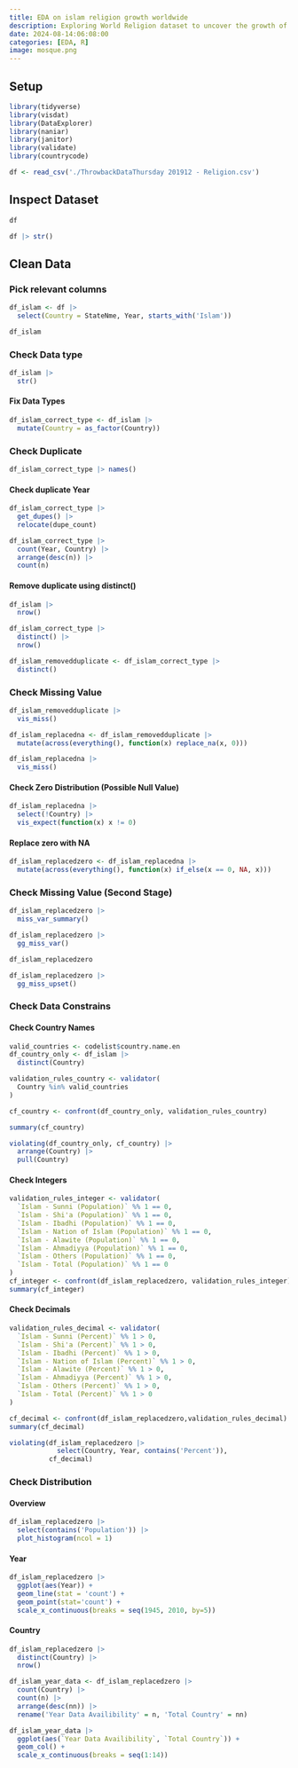 ```yaml
---
title: EDA on islam religion growth worldwide
description: Exploring World Religion dataset to uncover the growth of Islam in various countries using R
date: 2024-08-14:06:08:00
categories: [EDA, R]
image: mosque.png
---
```


## Setup

```r
library(tidyverse)
library(visdat)
library(DataExplorer)
library(naniar)
library(janitor)
library(validate)
library(countrycode)
```

```r
df <- read_csv('./ThrowbackDataThursday 201912 - Religion.csv')
```

## Inspect Dataset

```r
df
```

```r
df |> str()
```

## Clean Data

### Pick relevant columns

```r
df_islam <- df |> 
  select(Country = StateNme, Year, starts_with('Islam'))

df_islam
```

### Check Data type

```r
df_islam |> 
  str()
```

#### Fix Data Types

```r
df_islam_correct_type <- df_islam |> 
  mutate(Country = as_factor(Country))
```

### Check Duplicate

```r
df_islam_correct_type |> names()
```

#### Check duplicate Year

```r
df_islam_correct_type |> 
  get_dupes() |> 
  relocate(dupe_count)
```

```r
df_islam_correct_type |>
  count(Year, Country) |> 
  arrange(desc(n)) |> 
  count(n)
```

#### Remove duplicate using distinct()

```r
df_islam |> 
  nrow()
```

```r
df_islam_correct_type |> 
  distinct() |> 
  nrow()
```

```r
df_islam_removedduplicate <- df_islam_correct_type |> 
  distinct()
```

### Check Missing Value

```r
df_islam_removedduplicate |> 
  vis_miss()
```

```r
df_islam_replacedna <- df_islam_removedduplicate |> 
  mutate(across(everything(), function(x) replace_na(x, 0)))

df_islam_replacedna |> 
  vis_miss()
```

#### Check Zero Distribution (Possible Null Value)

```r
df_islam_replacedna |>
  select(!Country) |> 
  vis_expect(function(x) x != 0)
```
#### Replace zero with NA

```r
df_islam_replacedzero <- df_islam_replacedna |> 
  mutate(across(everything(), function(x) if_else(x == 0, NA, x)))
```

### Check Missing Value (Second Stage)

```r
df_islam_replacedzero |> 
  miss_var_summary()
```


```r
df_islam_replacedzero |> 
  gg_miss_var()
```

```r
df_islam_replacedzero
```


```r
df_islam_replacedzero |> 
  gg_miss_upset()
```

### Check Data Constrains

#### Check Country Names

```r
valid_countries <- codelist$country.name.en
df_country_only <- df_islam |> 
  distinct(Country)

validation_rules_country <- validator(
  Country %in% valid_countries
)

cf_country <- confront(df_country_only, validation_rules_country)
```

```r
summary(cf_country)
```
```r
violating(df_country_only, cf_country) |> 
  arrange(Country) |> 
  pull(Country)
```

#### Check Integers

```r
validation_rules_integer <- validator(
  `Islam - Sunni (Population)` %% 1 == 0,
  `Islam - Shi'a (Population)` %% 1 == 0,
  `Islam - Ibadhi (Population)` %% 1 == 0,
  `Islam - Nation of Islam (Population)` %% 1 == 0,
  `Islam - Alawite (Population)` %% 1 == 0,
  `Islam - Ahmadiyya (Population)` %% 1 == 0,
  `Islam - Others (Population)` %% 1 == 0,
  `Islam - Total (Population)` %% 1 == 0
)
cf_integer <- confront(df_islam_replacedzero, validation_rules_integer)
summary(cf_integer)
```
#### Check Decimals

```r
validation_rules_decimal <- validator(
  `Islam - Sunni (Percent)` %% 1 > 0,
  `Islam - Shi'a (Percent)` %% 1 > 0,
  `Islam - Ibadhi (Percent)` %% 1 > 0,
  `Islam - Nation of Islam (Percent)` %% 1 > 0,
  `Islam - Alawite (Percent)` %% 1 > 0,
  `Islam - Ahmadiyya (Percent)` %% 1 > 0,
  `Islam - Others (Percent)` %% 1 > 0,
  `Islam - Total (Percent)` %% 1 > 0
)

cf_decimal <- confront(df_islam_replacedzero,validation_rules_decimal)
summary(cf_decimal)
```
```r
violating(df_islam_replacedzero |> 
            select(Country, Year, contains('Percent')),
          cf_decimal)
```


### Check Distribution

#### Overview

```r
df_islam_replacedzero |> 
  select(contains('Population')) |> 
  plot_histogram(ncol = 1)
```

#### Year

```r
df_islam_replacedzero |> 
  ggplot(aes(Year)) +
  geom_line(stat = 'count') + 
  geom_point(stat='count') +
  scale_x_continuous(breaks = seq(1945, 2010, by=5))
```


#### Country

```r
df_islam_replacedzero |> 
  distinct(Country) |> 
  nrow()
```


```r
df_islam_year_data <- df_islam_replacedzero |> 
  count(Country) |> 
  count(n) |> 
  arrange(desc(nn)) |> 
  rename('Year Data Availibility' = n, 'Total Country' = nn)

df_islam_year_data |> 
  ggplot(aes(`Year Data Availibility`, `Total Country`)) +
  geom_col() +
  scale_x_continuous(breaks = seq(1:14))
```

